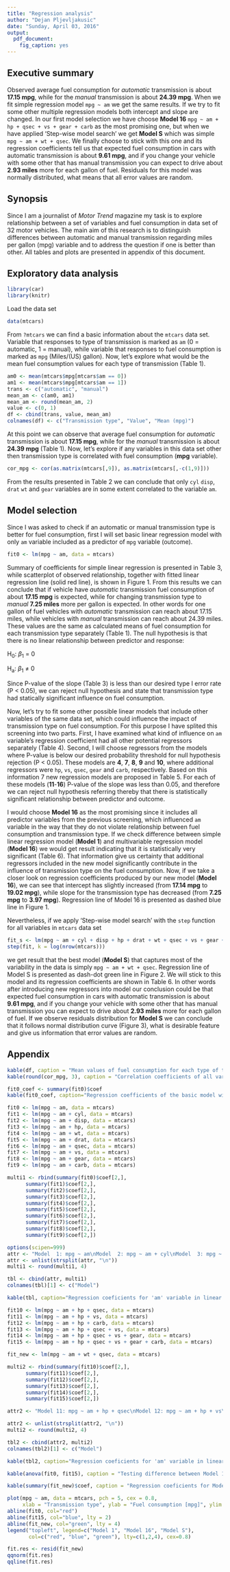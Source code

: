 ```yaml
---
title: "Regression analysis"
author: "Dejan Pljevljakusic"
date: "Sunday, April 03, 2016"
output:
  pdf_document:
    fig_caption: yes
---
```


## Executive summary
Observed average fuel consumption for *automatic* transmission is about **17.15 mpg**, while for the *manual* transmission is about **24.39 mpg**. When we fit simple regression model `mpg ~ am` we get the same results. If we try to fit some other multiple regression models both intercept and slope are changed. In our first model selection we have choose **Model 16** `mpg ~ am + hp + qsec + vs + gear + carb` as the most promising one, but when we have applied 'Step-wise model search' we get **Model S** which was simple `mpg ~ am + wt + qsec`. We finally choose to stick with this one and its regression coefficients tell us that expected fuel consumption in cars with automatic transmission is about **9.61 mpg**, and if you change your vehicle with some other that has manual transmission you can expect to drive about **2.93 miles** more for each gallon of fuel. Residuals for this model was normally distributed, what means that all error values are random.


## Synopsis
Since I am a journalist of *Motor Trend* magazine my task is to explore relationship between a set of variables and fuel consumption in data set of 32 motor vehicles. The main aim of this research is to distinguish differences between automatic and manual transmission regarding miles per gallon (mpg) variable and to address the question if one is better than other. All tables and plots are presented in appendix of this document.

## Exploratory data analysis
```r
library(car)
library(knitr)
```
Load the data set
```r
data(mtcars)
```
From `?mtcars` we can find a basic information about the `mtcars` data set. Variable that responses to type of transmission is marked as
`am` (0 = automatic, 1 = manual), while variable that responses to fuel consumption is marked as `mpg` (Miles/(US) gallon). Now, let's explore what would be the mean fuel consumption values for each type of transmission (Table 1).
```r
am0 <- mean(mtcars$mpg[mtcars$am == 0])
am1 <- mean(mtcars$mpg[mtcars$am == 1])
trans <- c("automatic", "manual")
mean_am <- c(am0, am1)
mean_am <- round(mean_am, 2)
value <- c(0, 1)
df <- cbind(trans, value, mean_am)
colnames(df) <- c("Transmission type", "Value", "Mean (mpg)")
```

At this point we can observe that average fuel consumption for *automatic* transmission is about **17.15 mpg**, while for the *manual* transmission is about **24.39 mpg** (Table 1). Now, let's explore if any variables in this data set other then transmission type is correlated with fuel consumption (**mpg** variable).
```r
cor_mpg <- cor(as.matrix(mtcars[,9]), as.matrix(mtcars[,-c(1,9)]))
```
From the results presented in Table 2 we can conclude that only `cyl` `disp`, `drat` `wt` and `gear` variables are in some extent correlated to the variable `am`. 

## Model selection
Since I was asked to check if an automatic or manual transmission type is better for fuel consumption, first I will set basic linear regression model with only `am` variable included as a predictor of `mpg` variable (outcome).
```r
fit0 <- lm(mpg ~ am, data = mtcars)
```
Summary of coefficients for simple linear regression is presented in Table 3, while scatterplot of observed relationship, together with fitted linear regression line (solid red line), is shown in Figure 1.
From this results we can conclude that if vehicle have *automatic* transmission fuel consumption of about **17.15 mpg** is expected, while for changing transmission type to *manual* **7.25 miles** more per gallon is expected. In other words for one gallon of fuel vehicles with *automatic* transmission can reach about 17.15 miles, while vehicles with *manual* transmission can reach about 24.39 miles. These values are the same as calculated means of fuel consumption for each transmission type separately (Table 1).
The null hypothesis is that there is no linear relationship between predictor and response: 

H~0~: $\beta_{1}$ = $0$

H~a~: $\beta_{1}$ $\neq$ $0$

Since P-value of the slope (Table 3) is less than our desired type I error rate (P < 0.05), we can reject null hypothesis and state that transmission type had statically significant influence on fuel consumption. 

Now, let's try to fit some other possible linear models that include other variables of the same data set, which could influence the impact of transmission type on fuel consumption. For this purpose I have splited this screening into two parts. First, I have examined what kind of influence on `am` variable's regression coefficient had all other potential regressors separately (Table 4). Second, I will choose regressors from the models where P-value is below our desired probability threshold for null hypothesis rejection (P < 0.05). These models are **4**, **7**, **8**, **9** and **10**, where additional regressors were `hp`, `vs`, `qsec`, `gear` and `carb`, respectively. Based on this information 7 new regression models are proposed in Table 5. For each of these models (**11**-**16**) P-value of the slope was less than 0.05, and therefore we can reject null hypothesis referring thereby that there is statistically significant relationship between predictor and outcome. 

I would choose **Model 16** as the most promising since it includes all predictor variables from the previous screening, which influenced `am` variable in the way that they do not violate relationship between fuel consumption and transmission type. If we check difference between simple linear regression model (**Model 1**) and multivariable regression model (**Model 16**) we would get result indicating that it is statistically very significant (Table 6). That information give us certainty that additional regressors included in the new model significantly contribute in the influence of transmission type on the fuel consumption. Now, if we take a closer look on regression coefficients produced by our new model (**Model 16**), we can see that intercept has slightly increased (from **17.14 mpg** to **19.02 mpg**), while slope for the transmission type has decreased (from **7.25 mpg** to **3.97 mpg**). Regression line of Model 16 is presented as dashed blue line in Figure 1.

Nevertheless, if we apply 'Step-wise model search' with the `step` function for all variables in `mtcars` data set
```r
fit_s <- lm(mpg ~ am + cyl + disp + hp + drat + wt + qsec + vs + gear + carb, data = mtcars)
step(fit, k = log(nrow(mtcars)))
```
we get result that the best model (**Model S**) that captures most of the variability in the data is simply `mpg ~ am + wt + qsec`. Regression line of Model S is presented as dash-dot green line in Figure 2. We will stick to this model and its regression coefficients are shown in Table 6. In other words after introducing new regressors into model our conclusion could be that expected fuel consumption in cars with automatic transmission is about **9.61 mpg**, and if you change your vehicle with some other that has manual transmission you can expect to drive about **2.93 miles** more for each gallon of fuel. If we observe residuals distribution for **Model S** we can conclude that it follows normal distribution curve (Figure 3), what is desirable feature and give us information that error values are random.


$$ $$

$$ $$

## Appendix
```r
kable(df, caption = "Mean values of fuel consumption for each type of transmission")
kable(round(cor_mpg, 3), caption = "Correlation coefficients of all variables in 'mtcars' dataset (except 'mpg') with 'am' varaible")
```


```r
fit0_coef <- summary(fit0)$coef
kable(fit0_coef, caption="Regression coefficients of the basic model with only 'am' variable included as a predictor")
```


```r
fit0 <- lm(mpg ~ am, data = mtcars)
fit1 <- lm(mpg ~ am + cyl, data = mtcars)
fit2 <- lm(mpg ~ am + disp, data = mtcars)
fit3 <- lm(mpg ~ am + hp, data = mtcars)
fit4 <- lm(mpg ~ am + wt, data = mtcars)
fit5 <- lm(mpg ~ am + drat, data = mtcars)
fit6 <- lm(mpg ~ am + qsec, data = mtcars)
fit7 <- lm(mpg ~ am + vs, data = mtcars)
fit8 <- lm(mpg ~ am + gear, data = mtcars)
fit9 <- lm(mpg ~ am + carb, data = mtcars)

multi1 <- rbind(summary(fit0)$coef[2,],
      summary(fit1)$coef[2,],
      summary(fit2)$coef[2,],
      summary(fit3)$coef[2,],
      summary(fit4)$coef[2,],
      summary(fit5)$coef[2,],
      summary(fit6)$coef[2,],
      summary(fit7)$coef[2,],
      summary(fit8)$coef[2,],
      summary(fit9)$coef[2,])

options(scipen=999)
attr <- "Model  1: mpg ~ am\nModel  2: mpg ~ am + cyl\nModel  3: mpg ~ am + disp\nModel  4: mpg ~ am + hp\nModel  5: mpg ~ am + wt\nModel  6: mpg ~ am + drat\nModel  7: mpg ~ am + qsec\nModel  8: mpg ~ am + vs\nModel  9: mpg ~ am + gear\nModel 10: mpg ~ am + carb"
attr <- unlist(strsplit(attr, "\n"))
multi1 <- round(multi1, 4)

tbl <- cbind(attr, multi1)
colnames(tbl)[1] <- c("Model")

kable(tbl, caption="Regression coeficients for 'am' variable in linear models with addtitional regressor")

fit10 <- lm(mpg ~ am + hp + qsec, data = mtcars)
fit11 <- lm(mpg ~ am + hp + vs, data = mtcars)
fit12 <- lm(mpg ~ am + hp + carb, data = mtcars)
fit13 <- lm(mpg ~ am + hp + qsec + vs, data = mtcars)
fit14 <- lm(mpg ~ am + hp + qsec + vs + gear, data = mtcars)
fit15 <- lm(mpg ~ am + hp + qsec + vs + gear + carb, data = mtcars)

fit_new <- lm(mpg ~ am + wt + qsec, data = mtcars)

multi2 <- rbind(summary(fit10)$coef[2,],
      summary(fit11)$coef[2,],
      summary(fit12)$coef[2,],
      summary(fit13)$coef[2,],
      summary(fit14)$coef[2,],
      summary(fit15)$coef[2,])

attr2 <- "Model 11: mpg ~ am + hp + qsec\nModel 12: mpg ~ am + hp + vs\nModel 13: mpg ~ am + hp + carb\nModel 14: mpg ~ am + hp + qsec + vs\nModel 15: mpg ~ am + hp + qsec + vs + gear\nModel 16: mpg ~ am + hp + qsec + vs + gear + carb"

attr2 <- unlist(strsplit(attr2, "\n"))
multi2 <- round(multi2, 4)

tbl2 <- cbind(attr2, multi2)
colnames(tbl2)[1] <- c("Model")

kable(tbl2, caption="Regression coeficients for 'am' variable in linear models with addtitional multiple regressors")

kable(anova(fit0, fit15), caption = "Testing difference between Model 1 and Model 16 (ANOVA)")

kable(summary(fit_new)$coef, caption = "Regression coeficients for Model S")
```

```r

plot(mpg ~ am, data = mtcars, pch = 5, cex = 0.8,
     xlab = "Transmission type", ylab = "Fuel consumption [mpg]", ylim = c(5,35))
abline(fit0, col="red")
abline(fit15, col="blue", lty = 2)
abline(fit_new, col="green", lty = 4)
legend("topleft", legend=c("Model 1", "Model 16", "Model S"),
       col=c("red", "blue", "green"), lty=c(1,2,4), cex=0.8)
```

```r
fit.res <- resid(fit_new) 
qqnorm(fit.res)
qqline(fit.res)

```